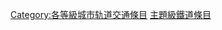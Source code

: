 {{empty category}}
{{Articles by Quality|topic=城市轨道交通|project=城市轨道交通|format=TOC}}

{{catmore1|[[Wikipedia:城市軌道交通專題|Wikipedia:城市軌道交通專題]]}}
[[Category:各等級城市轨道交通條目|Category:各等級城市轨道交通條目]]
[[Category:主題級鐵道條目‎|]]